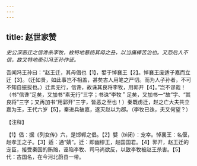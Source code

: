 ```yaml
---
---
---
```

title: 赵世家赞
---



*史公深恶迁之信谗杀李牧，故特地暴扬其母之丑，以当痛棒苦治也。又恐后人不信，故又特地牵引冯王孙作证。*

吾闻冯王孙曰：“赵王迁，其母倡也【1】，嬖于悼襄王【2】。悼襄王废适子嘉而立迁【3】。（迁如贤，如此事岂不相盖，甚矣古人用笔之严切。而为人子孙者，不可不知自振拔也。）迁素无行，信谗，故诛其良将李牧，用郭开【4】。”岂不谬哉！（书“信谗”足矣，又加书“素无行”三字；书诛“李牧＂足矣，又加书一“故”字、“其良将”三字；又再加书“用郭开”三字，皆恶之至也！）秦既虏迁，赵之亡大夫共立嘉为王，王代六岁【5】，秦进兵破嘉，遂灭赵以为郡。（李牧已诛，夫又何望？）

【注释】

【1】倡：据《列女传》六，是邯郸之倡。【2】嬖（bì闭）：宠幸。悼襄王：名偃，赵孝王之子。【3】适：通“婧”。迁：即幽缪王，赵国国君。【4】郭开，赵王迁的宠臣，接受秦国的贿赂，诬陷李牧、司马尚欲反，以致李牧被赵王杀害。【5】代：古国名，在今河北蔚县一带。